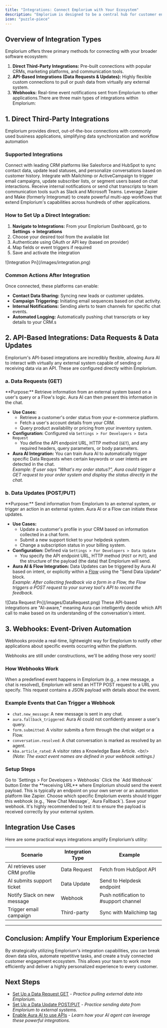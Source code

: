 ```yaml
---
title: "Integrations: Connect Emplorium with Your Ecosystem"
description: "Emplorium is designed to be a central hub for customer engagement, not an isolated island. By integrating with your existing business tools, you can ensure data flows freely, automate processes across platforms, and empower your customer interactions with real-time, external information."
icon: "puzzle-piece"
---
```


## Overview of Integration Types

Emplorium offers three primary methods for connecting with your broader software ecosystem:

1. **Direct Third-Party Integrations:** Pre-built connections with popular CRMs, marketing platforms, and communication tools.
2. **API-Based Integrations (Data Requests & Updates):** Highly flexible custom connections to pull or push data from virtually any external system.
3. **Webhooks:** Real-time event notifications sent from Emplorium to other applications.There are three main types of integrations within Emplorium:

## 1. Direct Third-Party Integrations

Emplorium provides direct, out-of-the-box connections with commonly used business applications, simplifying data synchronization and workflow automation

### Supported Integrations

<CardGroup cols={2}>
  <Card title="CRM Tools" icon="address-book">
    Connect with leading CRM platforms like Salesforce and HubSpot to sync contact data, update lead statuses, and personalize conversations based on customer history.
  </Card>
  <Card title="Marketing Platforms" icon="bullhorn">
    Integrate with Mailchimp or ActiveCampaign to trigger email campaigns, update subscriber lists, or segment users based on chat interactions. 
  </Card>
  <Card title="Communication Channels" icon="comments">
    Receive internal notifications or send chat transcripts to team communication tools such as Slack and Microsoft Teams.
  </Card>
  <Card title="Automation Tools" icon="robot">
    Leverage Zapier and Make (formerly Integromat) to create powerful multi-app workflows that extend Emplorium's capabilities across hundreds of other applications.
  </Card>
</CardGroup>

### How to Set Up a Direct Integration:

1. **Navigate to Integrations:** From your Emplorium Dashboard, go to **Settings → Integrations**
2. Choose your desired tool from the available list
3. Authenticate using OAuth or API key (based on provider)
4. Map fields or event triggers if required
5. Save and activate the integration

<Frame>
  ![Integration Pn](/images/integration.png)
</Frame>

### Common Actions After Integration

Once connected, these platforms can enable:

- **Contact Data Sharing:** Syncing new leads or customer updates.
- **Campaign Triggering:** Initiating email sequences based on chat activity.
- **Internal Notifications:** Sending alerts to team channels for specific chat events.
- **Automated Logging:** Automatically pushing chat transcripts or key details to your CRM.s

## 2. API-Based Integrations: Data Requests & Data Updates

Emplorium's API-based integrations are incredibly flexible, allowing Aura AI to interact with virtually any external system capable of sending or receiving data via an API. These are configured directly within Emplorium.

### a. Data Requests (GET)

<Tip>
  **Purpose:** Retrieve information from an external system based on a user's query or a Flow's logic. Aura AI can then present this information in the chat.
</Tip>

- **Use Cases:**
  - Retrieve a customer's order status from your e-commerce platform.
  - Fetch a user's account details from your CRM.
  - Query product availability or pricing from your inventory system.
- **Configuration:** Configured via `Settings > For Developers > Data Request`
  - You define the API endpoint URL, HTTP method (`GET`), and any required headers, query parameters, or body parameters.
- **Aura AI Integration:** You can train Aura AI to automatically trigger specific Data Requests when certain keywords or user intents are detected in the chat. \
  _Example: If user says "What's my order status?", Aura could trigger a GET request to your order system and display the status directly in the chat._

### b. Data Updates (POST/PUT)

<Tip>
  **Purpose:** Send information from Emplorium to an external system, or trigger an action in an external system. Aura AI or a Flow can initiate these updates.
</Tip>

- **Use Cases:**
  - Update a customer's profile in your CRM based on information collected in a chat form.
  - Submit a new support ticket to your helpdesk system.
  - Change a subscription status in your billing system.
- **Configuration:** Defined via `Settings > For Developers > Data Update`
  - You specify the API endpoint URL, HTTP method (`POST` or `PUT`), and the structure of the payload (the data) that Emplorium will send.
- **Aura AI & Flow Integration:** Data Updates can be triggered by Aura AI based on intent, or explicitly within a [Flow](https://www.google.com/search?q=/features/flows%23send-data-update-block) using the "Send Data Update" block. \
  _Example: After collecting feedback via a form in a Flow, the Flow triggers a POST request to your survey tool's API to record the feedback._

<Frame>
  ![Data Request Pn](/images/DataRequest.png)
</Frame>

<Note>
  These API-based integrations are "AI-aware," meaning Aura can intelligently decide which API call to make based on its understanding of the conversation's intent.
</Note>

## 3. Webhooks: Event-Driven Automation

Webhooks provide a real-time, lightweight way for Emplorium to notify other applications about specific events occurring within the platform.

<Warning>
  Webhooks are still under constructions, we'll be adding those very soon\!
</Warning>

### How Webhooks Work

When a predefined event happens in Emplorium (e.g., a new message, a chat is resolved), Emplorium will send an HTTP POST request to a URL you specify. This request contains a JSON payload with details about the event.

### Example Events that Can Trigger a Webhook

- `chat.new_message`: A new message is sent in any chat.
- `aura.fallback_triggered`: Aura AI could not confidently answer a user's query.
- `form.submitted`: A visitor submits a form through the chat widget or a Flow.
- `conversation.resolved`: A chat conversation is marked as resolved by an agent.
- `kba.article_rated`: A visitor rates a Knowledge Base Article. &lt;br/\> _(Note: The exact event names are defined in your webhook settings.)_

### Setup Steps

<Steps>
  <Step title="Navigate to Webhooks">
    Go to `Settings > For Developers > Webhooks`
  </Step>
  <Step title="Add New Webhook">
    Click the `Add Webhook` button
  </Step>
  <Step title="Define Endpoint URL">
    Enter the **receiving URL** where Emplorium should send the event payload. This is typically an endpoint on your own server or an automation platform like Zapier.
  </Step>
  <Step title="Select Events">
    Choose which specific Emplorium events should trigger this webhook (e.g., `New Chat Message`, `Aura Fallback`).
  </Step>
  <Step title="Save & Test">
    Save your webhook. It's highly recommended to test it to ensure the payload is received correctly by your external system.
  </Step>
</Steps>

## Integration Use Cases

Here are some practical ways integrations amplify Emplorium’s utility:

| Scenario                      | Integration Type | Example                               |
| ----------------------------- | ---------------- | ------------------------------------- |
| AI retrieves user CRM profile | Data Request     | Fetch from HubSpot API                |
| AI submits support ticket     | Data Update      | Send to Helpdesk endpoint             |
| Notify Slack on new message   | Webhook          | Push notification to #support channel |
| Trigger email campaign        | Third-party      | Sync with Mailchimp tag               |

---

## Conclusion: Amplify Your Emplorium Experience

By strategically utilizing Emplorium's integration capabilities, you can break down data silos, automate repetitive tasks, and create a truly connected customer engagement ecosystem. This allows your team to work more efficiently and deliver a highly personalized experience to every customer.

## Next Steps

- [Set Up a Data Request GET](/Advanced/DataRequest&Update) - _Practice pulling external data into Emplorium._
- [Set Up a Data Update POST/PUT](/Advanced/DataRequest&Update) - _Practice sending data from Emplorium to external systems._
- [Enable Aura AI to use APIs](/Features/AuraAi) - _Learn how your AI agent can leverage these powerful integrations._